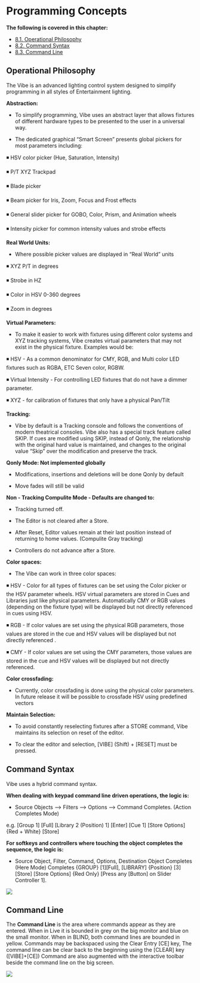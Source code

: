 # Programming Concepts


**The following is covered in this chapter:**

-  [8.1. Operational Philosophy](https://vibemanual.compulite.com/programming-concepts.html#operational-philosophy)
-  [8.2. Command Syntax](https://vibemanual.compulite.com/programming-concepts.html#command-syntax)
-  [8.3. Command Line](https://vibemanual.compulite.com/programming-concepts.html#command-line)

## Operational Philosophy

The Vibe is an advanced lighting control system designed to simplify programming in all styles of Entertainment lighting.

**Abstraction:**

-   To simplify programming, Vibe uses an abstract layer that allows fixtures of different hardware types to be presented to the user in a universal way.
    
-   The dedicated graphical "Smart Screen" presents global pickers for most parameters including: 

◾ HSV color picker (Hue, Saturation, Intensity) 

◾ P/T XYZ Trackpad 

◾ Blade picker 

◾ Beam picker for Iris, Zoom, Focus and Frost effects 

◾ General slider picker for GOBO, Color, Prism, and Animation wheels 

◾ Intensity picker for common intensity values and strobe effects
    

**Real World Units:**

-   Where possible picker values are displayed in "Real World" units 

◾ XYZ P/T in degrees 

◾ Strobe in HZ 

◾ Color in HSV 0-360 degrees 

◾ Zoom in degrees
    

**Virtual Parameters:**

-   To make it easier to work with fixtures using different color systems and XYZ tracking systems, Vibe creates virtual parameters that may not exist in the physical fixture. Examples would be: 

◾ HSV - As a common denominator for CMY, RGB, and Multi color LED fixtures such as RGBA, ETC Seven color, RGBW. 

◾ Virtual Intensity - For controlling LED fixtures that do not have a dimmer parameter. 

◾ XYZ - for calibration of fixtures that only have a physical Pan/Tilt
    

**Tracking:**

-   Vibe by default is a Tracking console and follows the conventions of modern theatrical consoles. Vibe also has a special track feature called SKIP. If cues are modified using SKIP, instead of Qonly, the relationship with the original hard value is maintained, and changes to the original value "Skip" over the modification and preserve the track.
    

**Qonly Mode: Not implemented globally**

-   Modifications, insertions and deletions will be done Qonly by default
    
-   Move fades will still be valid
    

**Non - Tracking Compulite Mode - Defaults are changed to:**

-   Tracking turned off.
    
-   The Editor is not cleared after a Store.
    
-   After Reset, Editor values remain at their last position instead of returning to home values. (Compulite Gray tracking)
    
-   Controllers do not advance after a Store.
    

**Color spaces:**

-   The Vibe can work in three color spaces: 

◾ HSV - Color for all types of fixtures can be set using the Color picker or the HSV parameter wheels. HSV virtual parameters are stored in Cues and Libraries just like physical parameters. Automatically CMY or RGB values (depending on the fixture type) will be displayed but not directly referenced in cues using HSV.

◾ RGB - If color values are set using the physical RGB parameters, those values are stored in the cue and HSV values will be displayed but not directly referenced .

◾ CMY - If color values are set using the CMY parameters, those values are stored in the cue and HSV values will be displayed but not directly referenced.
    

**Color crossfading:**

-   Currently, color crossfading is done using the physical color parameters. In future release it will be possible to crossfade HSV using predefined vectors
    

**Maintain Selection:**

-   To avoid constantly reselecting fixtures after a STORE command, Vibe maintains its selection on reset of the editor.
    
-   To clear the editor and selection, [VIBE] (Shift) + [RESET] must be pressed.

## Command Syntax

Vibe uses a hybrid command syntax.

**When dealing with keypad command line driven operations, the logic is:**

-   Source Objects ⟶  Filters ⟶  Options ⟶  Command Completes. (Action Completes Mode)
    

e.g. [Group 1] [Full] [Library 2 (Position) 1] [Enter] [Cue 1] [Store Options] {Red + White} [Store]

**For softkeys and controllers where touching the object completes the sequence, the logic is:**

-   Source Object, Filter, Command, Options, Destination Object Completes (Here Mode) Completes {GROUP} [1][Full], [LIBRARY] {Position} [3] [Store] [Store Options] {Red Only} [Press any [Button] on Slider Controller 1].

![](https://files.gitbook.com/v0/b/gitbook-x-prod.appspot.com/o/spaces%2F3kS90tLsADGm1ocbe7q9%2Fuploads%2FEmYCVzO9Xwt9HSC7m72H%2F8.2.webp?alt=media&token=1a34b4b3-592b-4fee-8b27-c3ae19208b19)

## Command Line

The **Command Line** is the area where commands appear as they are entered. When in Live it is bounded in grey on the big monitor and blue on the small monitor. When in BLIND, both command lines are bounded in yellow. Commands may be backspaced using the Clear Entry [CE] key, The command line can be clear back to the beginning using the [CLEAR] key ([VIBE]+[CE]) Command are also augmented with the interactive toolbar beside the command line on the big screen.

![](https://files.gitbook.com/v0/b/gitbook-x-prod.appspot.com/o/spaces%2F3kS90tLsADGm1ocbe7q9%2Fuploads%2F8xl1NHp28r162Z2ObQ8n%2F8.3.webp?alt=media&token=3ffdca98-e9d7-4d71-9c69-bcf68cbc7288)